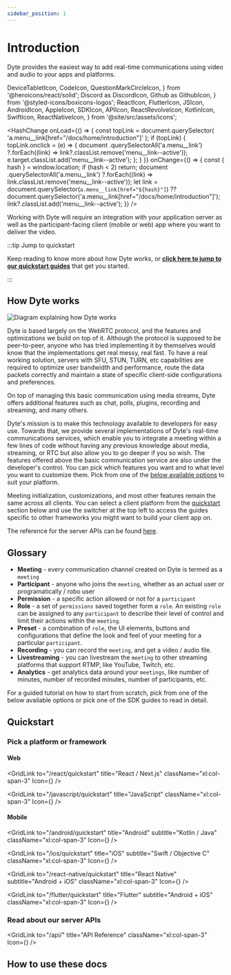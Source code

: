 ```yaml
---
sidebar_position: 1
---
```


# Introduction

Dyte provides the easiest way to add real-time communications using video and audio to your apps and platforms.

<!--truncate-->

  DeviceTabletIcon,
  CodeIcon,
  QuestionMarkCircleIcon,
} from '@heroicons/react/solid';
  Discord as DiscordIcon,
  Github as GithubIcon,
} from '@styled-icons/boxicons-logos';
  ReactIcon,
  FlutterIcon,
  JSIcon,
  AndroidIcon,
  AppleIcon,
  SDKIcon,
  APIIcon,
  ReactRevolveIcon,
  KotlinIcon,
  SwiftIcon,
  ReactNativeIcon,
} from '@site/src/assets/icons';

<!-- Hack for highlighting menu links with anchor tags -->

<HashChange
  onLoad={() => {
    const topLink = document.querySelector(
      'a.menu__link[href="/docs/home/introduction"]'
    );
    if (topLink) {
      topLink.onclick = (e) => {
        document
          .querySelectorAll('a.menu__link')
          ?.forEach((link) => link?.classList.remove('menu__link--active'));
        e.target.classList.add('menu__link--active');
      };
    }
  }}
  onChange={() => {
    const { hash } = window.location;
    if (hash < 2) return;
    document
      .querySelectorAll('a.menu__link')
      ?.forEach((link) => link.classList.remove('menu__link--active'));
    let link =
      document.querySelector(`a.menu__link[href="${hash}"]`) ??
      document.querySelector('a.menu__link[href="/docs/home/introduction"]');
    link?.classList.add('menu__link--active');
  }}
/>

Working with Dyte will require an integration with your application server as well as the participant-facing client (mobile or web) app where you want to deliver the video.

:::tip Jump to quickstart

Keep reading to know more about how Dyte works, or [**click here to jump to our quickstart guides**](#quickstart) that get you started.

:::

## How Dyte works

![Diagram explaining how Dyte works](/how-dyte-works.svg)

<!-- ![Diagram explaining how Dyte works](./how-dyte-works.png) -->

Dyte is based largely on the WebRTC protocol, and the features and optimizations we build on top of it. Although the protocol is supposed to be peer-to-peer, anyone who has tried implementing it by themselves would know that the implementations get real messy, real fast. To have a real working solution, servers with SFU, STUN, TURN, etc capabilities are required to optimize user bandwidth and performance, route the data packets correctly and maintain a state of specific client-side configurations and preferences.

On top of managing this basic communication using media streams, Dyte offers additional features such as chat, polls, plugins, recording and streaming, and many others.

Dyte's mission is to make this technology available to developers for easy use. Towards that, we provide several implementations of Dyte's real-time communications services, which enable you to integrate a meeting within a few lines of code without having any previous knowledge about media, streaming, or RTC but also allow you to go deeper if you so wish. The features offered above the basic communication service are also under the developer's control. You can pick which features you want and to what level you want to customize them.
Pick from one of the [below available options](#quickstart) to suit your platform.

Meeting initialization, customizations, and most other features remain the same across all clients. You can select a client platform from the [quickstart](#quickstart) section below and use the switcher at the top left to access the guides specific to other frameworks you might want to build your client app on.

The reference for the server APIs can be found [here](#read-about-our-server-apis).

## Glossary

- **Meeting** - every communication channel created on Dyte is termed as a `meeting`
- **Participant** - anyone who joins the `meeting`, whether as an actual user or programatically / robo user
- **Permission** - a specific action allowed or not for a `participant`
- **Role** - a set of `permissions` saved together form a `role`. An existing `role` can be assigned to any `participant` to describe their level of control and limit their actions within the `meeting`.
- **Preset** - a combination of `role`, the UI elements, buttons and configurations that define the look and feel of your meeting for a particular `participant`.
- **Recording** - you can record the `meeting`, and get a video / audio file.
- **Livestreaming** - you can livestream the `meeting` to other streaming platforms that support RTMP, like YouTube, Twitch, etc.
- **Analytics** - get analytics data around your `meetings`, like number of minutes, number of recorded minutes, number of participants, etc.

For a guided tutorial on how to start from scratch, pick from one of the below available options or pick one of the SDK guides to read in detail.

## Quickstart

<div className="grid xl:grid-cols-6 gap-4">

<GetStartedCard
  title="Mobile app using Client SDK with React Native"
  className="xl:col-span-2 from-[#4B6CB7] to-[#182848]"
  getStartedLink="/react-native/quickstart"
  repoLink="https://github.com/dyte-in/react-native-sample-app"
  BGIcon={ReactNativeIcon}
  bgClassName="h-48 rotate-[-28deg] right-[-48px] bottom-[-6rem]"
/>

<GetStartedCard
  title="Web app using Client SDK with React"
  className="xl:col-span-2 from-[#1488CC] to-[#2B32B2]"
  getStartedLink="/react/quickstart"
  repoLink="https://github.com/dyte-in/react-sample-app"
  BGIcon={ReactRevolveIcon}
  bgClassName="rotate-[32deg] right-[-8px] bottom-[-2.25rem]"
/>

<GetStartedCard
  title="Mobile app using Client SDK with Kotlin"
  className="xl:col-span-2 bg-gradient-to-rl from-[#CB55C0] to-[#F28E0E]"
  getStartedLink="/android/quickstart"
  repoLink="https://github.com/dyte-in/kotlin-sample-app"
  bgClassName=""
  BGIcon={KotlinIcon}
  bgClassName="block rotate-[-5deg] right-[-24px] bottom-[-0.75rem]"
/>

<GetStartedCard
  title="Mobile app using Client SDK with Swift"
  className="xl:col-span-2 bg-gradient-to-rl from-[#FF512F] to-[#F09819]"
  getStartedLink="/ios/quickstart"
  repoLink="https://github.com/dyte-in/swift-sample-app"
  bgClassName=""
  BGIcon={SwiftIcon}
  bgClassName="block rotate-[-5deg] right-1 bottom-[-0.5rem]"
/>

</div>

<!-- ### Pick a client SDK

<div className="grid xl:grid-cols-6 gap-4">

<GridLink
  to="/react/quickstart"
  className="xl:col-span-3 py-6"
  title="Client SDK"
  Icon={
    <ReactIcon className="h-10 mr-4" />
  }
/>

</div> -->

### Pick a platform or framework

#### Web

<div className="grid xl:grid-cols-6 gap-4">

<GridLink
  to="/react/quickstart"
  title="React / Next.js"
  className="xl:col-span-3"
  Icon={<ReactIcon className="h-10 mr-4" />}
/>

<GridLink
  to="/javascript/quickstart"
  title="JavaScript"
  className="xl:col-span-3"
  Icon={<JSIcon className="h-10 mr-4" />}
/>

</div>

#### Mobile

<div className="grid xl:grid-cols-6 gap-4">

<GridLink
  to="/android/quickstart"
  title="Android"
  subtitle="Kotlin / Java"
  className="xl:col-span-3"
  Icon={<AndroidIcon className="h-10 mr-4" />}
/>

<GridLink
  to="/ios/quickstart"
  title="iOS"
  subtitle="Swift / Objective C"
  className="xl:col-span-3"
  Icon={<AppleIcon className="h-10 mr-4" />}
/>

<GridLink
  to="/react-native/quickstart"
  title="React Native"
  subtitle="Android + iOS"
  className="xl:col-span-3"
  Icon={<ReactIcon className="h-10 mr-4" />}
/>

<GridLink
  to="/flutter/quickstart"
  title="Flutter"
  subtitle="Android + iOS"
  className="xl:col-span-3"
  Icon={<FlutterIcon className="h-10 mr-4" />}
/>

</div>

### Read about our server APIs

<div className="grid xl:grid-cols-6 gap-4">

<GridLink
  to="/api/"
  title="API Reference"
  className="xl:col-span-3"
  Icon={<APIIcon className="h-10 mr-6" />}
/>

</div>

<!-- or pick from one of our official API client packages -->

<!-- You can also use our developer portal to perform many of the actions usually performed via API, and much more. -->

<!-- {/_ <div className="grid xl:grid-cols-6 gap-4"></div> _/} -->

## How to use these docs

<div className="grid xl:grid-cols-6 gap-4">

<GridLink
  to="/react/quickstart"
  className="xl:col-span-2 py-4"
  title="Product Integration Guides"
  subtitle="End to end tutorials on getting started from scratch on specific use cases."
/>

<GridLink
  to="/react/quickstart"
  className="xl:col-span-2 py-4"
  title="Client SDK Guides"
  subtitle="Complete reference to our client SDKs for various client platforms."
/>

<GridLink
  to="/api/"
  className="xl:col-span-2 py-4"
  title="API Reference"
  subtitle="Complete reference to our HTTP APIs that you can use to interact with the Dyte platform."
/>

</div>
